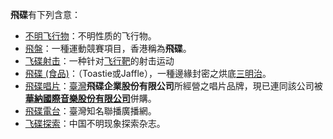 {{not|匪諜}}
'''飛碟'''有下列含意：
*[[不明飞行物|不明飞行物]]：不明性质的飞行物。
*[[飛盤|飛盤]]：一種運動競賽項目，香港稱為'''飛碟'''。
*[[飞碟射击|飞碟射击]]：一种针对[[标靶_(射击)|飞行靶]]的射击运动
*[[飛碟_(食品)|飛碟 (食品)]]：（Toastie或Jaffle），一種邊緣封密之烘底[[三明治|三明治]]。
*[[飛碟唱片|飛碟唱片]]：[[臺灣|臺灣]]'''飛碟企業股份有限公司'''所經營之唱片品牌，現已連同該公司被'''[[華納音樂_(台灣)|華納國際音樂股份有限公司]]'''併購。
*[[飛碟電台|飛碟電台]]：臺灣知名聯播廣播網。
*[[飞碟探索|飞碟探索]]：中国不明现象探索杂志。
{{disambig|Cat=二字消歧義}}